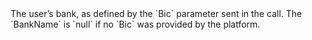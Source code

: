   
<ParamField body="BankName" type="string">     
The user’s bank, as defined by the `Bic` parameter sent in the call. The `BankName` is `null` if no `Bic` was provided by the platform.  
</ParamField>